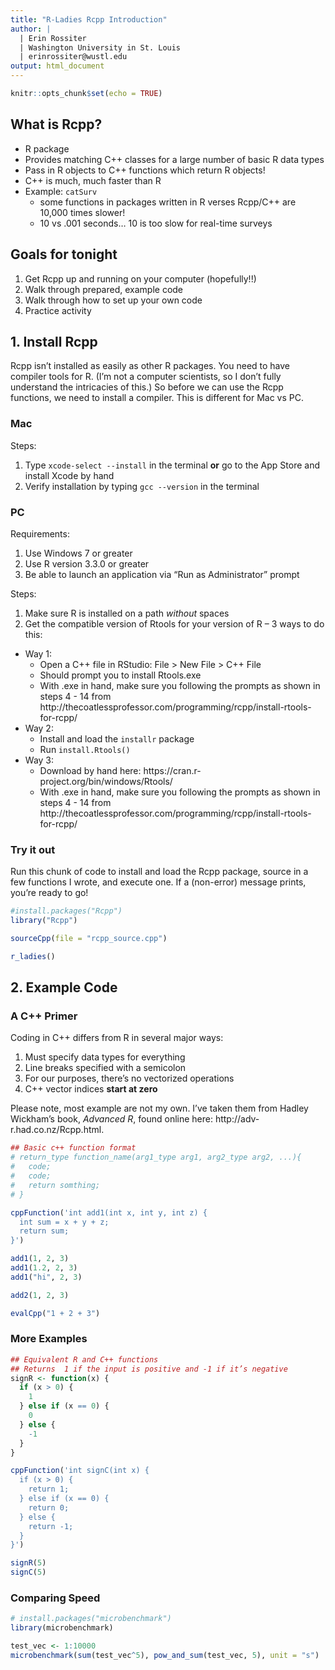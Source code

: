 ```yaml
---
title: "R-Ladies Rcpp Introduction"
author: |
  | Erin Rossiter
  | Washington University in St. Louis
  | erinrossiter@wustl.edu
output: html_document
---
```


```r
knitr::opts_chunk$set(echo = TRUE)
```

## What is Rcpp?

- R package
- Provides matching C++ classes for a large number of basic R data types
- Pass in R objects to C++ functions which return R objects!
- C++ is much, much faster than R
- Example: `catSurv`
    - some functions in packages written in R verses Rcpp/C++ are 10,000 times slower!
    - 10 vs .001 seconds... 10 is too slow for real-time surveys

## Goals for tonight

1. Get Rcpp up and running on your computer (hopefully!!)
2. Walk through prepared, example code
3. Walk through how to set up your own code
4. Practice activity


## 1. Install Rcpp

Rcpp isn't installed as easily as other R packages.  You need to have compiler tools for R. (I'm not a computer scientists, so I don't fully understand the intricacies of this.)  So before we can use the Rcpp functions, we need to install a compiler.  This is different for Mac vs PC.  


### Mac

Steps:

1. Type `xcode-select --install` in the terminal **or** go to the App Store and install Xcode by hand
2. Verify installation by typing `gcc --version` in the terminal

<!--
I got help on these instructions from
http://thecoatlessprofessor.com/programming/r-compiler-tools-for-rcpp-on-os-x/
-->

### PC

Requirements:

1. Use Windows 7 or greater
2. Use R version 3.3.0 or greater
3. Be able to launch an application via “Run as Administrator” prompt


Steps:

1. Make sure R is installed on a path *without* spaces
2. Get the compatible version of Rtools for your version of R -- 3 ways to do this:
  - Way 1:
    - Open a C++ file in RStudio: File > New File > C++ File
    - Should prompt you to install Rtools.exe
    - With .exe in hand, make sure you following the prompts as shown in steps 4 - 14 from http://thecoatlessprofessor.com/programming/rcpp/install-rtools-for-rcpp/
  - Way 2:
    - Install and load the `installr` package
    - Run `install.Rtools()`
  - Way 3:
    - Download by hand here: https://cran.r-project.org/bin/windows/Rtools/
    - With .exe in hand, make sure you following the prompts as shown in steps 4 - 14 from http://thecoatlessprofessor.com/programming/rcpp/install-rtools-for-rcpp/
    

<!--
I got help on these instructions from
http://thecoatlessprofessor.com/programming/rcpp/install-rtools-for-rcpp/
-->

### Try it out

Run this chunk of code to install and load the Rcpp package, source in a few functions I wrote, and execute one.  If a (non-error) message prints, you're ready to go!

```r
#install.packages("Rcpp")
library("Rcpp")

sourceCpp(file = "rcpp_source.cpp")

r_ladies()
```


## 2. Example Code

### A C++ Primer

Coding in C++ differs from R in several major ways:

1. Must specify data types for everything
2. Line breaks specified with a semicolon
3. For our purposes, there's no vectorized operations
4. C++ vector indices **start at zero**

Please note, most example are not my own.  I've taken them from Hadley Wickham's book, *Advanced R*, found online here: http://adv-r.had.co.nz/Rcpp.html.


```r
## Basic c++ function format
# return_type function_name(arg1_type arg1, arg2_type arg2, ...){
#   code;
#   code;
#   return somthing;
# }

cppFunction('int add1(int x, int y, int z) {
  int sum = x + y + z;
  return sum;
}')

add1(1, 2, 3)
add1(1.2, 2, 3)
add1("hi", 2, 3)

add2(1, 2, 3)

evalCpp("1 + 2 + 3")
```

### More Examples

```r
## Equivalent R and C++ functions
## Returns  1 if the input is positive and -1 if it’s negative
signR <- function(x) {
  if (x > 0) {
    1
  } else if (x == 0) {
    0
  } else {
    -1
  }
}

cppFunction('int signC(int x) {
  if (x > 0) {
    return 1;
  } else if (x == 0) {
    return 0;
  } else {
    return -1;
  }
}')

signR(5)
signC(5)
```




### Comparing Speed

```r
# install.packages("microbenchmark")
library(microbenchmark)

test_vec <- 1:10000
microbenchmark(sum(test_vec^5), pow_and_sum(test_vec, 5), unit = "s")
```

